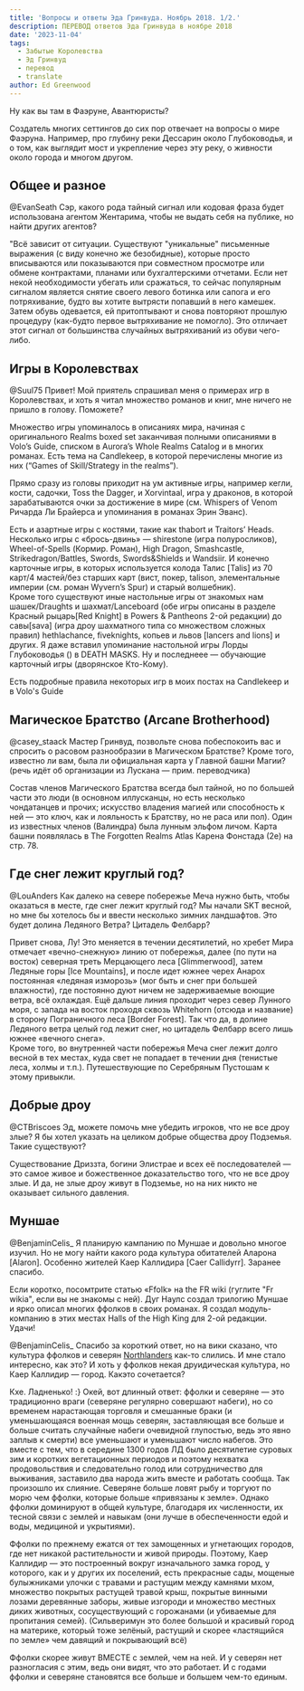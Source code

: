 ```yaml
---
title: 'Вопросы и ответы Эда Гринвуда. Ноябрь 2018. 1/2.'
description: ПЕРЕВОД ответов Эда Гринвуда в ноябре 2018
date: '2023-11-04'
tags:
  - Забытые Королевства
  - Эд Гринвуд
  - перевод
  - translate
author: Ed Greenwood
---
```


Ну как вы там в Фаэруне, Авантюристы?

Создатель многих сеттингов до сих пор отвечает на вопросы о мире Фаэруна. Например, про глубину реки Дессарин около Глубоководья, и о том, как выглядит мост и укрепление через эту реку, о живности около города и многом другом.

## Общее и разное

@EvanSeath Сэр, какого рода тайный сигнал или кодовая фраза будет использована агентом Жентарима, чтобы не выдать себя на публике, но найти других агентов?

"Всё зависит от ситуации. Существуют "уникальные" письменные выражения (с виду конечно же безобидные), которые просто вписываются или показываются при совместном просмотре или обмене контрактами, планами или бухгалтерскими отчетами. Если нет некой необходимости убегать или сражаться, то сейчас популярным сигналом является снятие своего левого ботинка или сапога и его потряхивание, будто вы хотите вытрясти попавший в него камешек. Затем обувь одевается, ей притоптывают и снова повторяют прошлую процедуру (как-будто первое вытряхивание не помогло). Это отличает этот сигнал от большинства случайных вытряхиваний из обуви чего-либо.

## Игры в Королевствах

@Suul75 Привет! Мой приятель спрашивал меня о примерах игр в Королевствах, и хоть я читал множество романов и книг, мне ничего не пришло в голову. Поможете?

Множество игры упоминалось в описаниях мира, начиная с оригинального Realms boxed set заканчивая полными описаниями в Volo’s Guide, списком в Aurora’s Whole Realms Catalog и в многих романах. Есть тема на Candlekeep, в которой перечислены многие из них (“Games of Skill/Strategy in the realms”).

Прямо сразу из головы приходит на ум активные игры, например кегли, кости, садочки, Toss the Dagger, и Xorvintaal, игра у драконов, в которой зарабатываются очки за достижение в мире (см. Whispers of Venom Ричарда Ли Брайерса и упоминания в романах Эрин Эванс).

Есть и азартные игры с костями, такие как thabort и Traitors’ Heads. Несколько игры с «брось-двинь» — shirestone (игра полуросликов), Wheel-of-Spells (Кормир. Роман), High Dragon, Smashcastle, Strikedragon/Battles, Swords, Swords&Shields и Wandsiir. И конечно карточные игры, в которых используется колода Талис \[Talis\] из 70 карт/4 мастей/без старших карт (вист, покер, talison, элементальные империи (см. роман Wyvern’s Spur) и старый волшебник).  
Кроме того существуют иные настольные игры от знакомых нам шашек/Draughts и шахмат/Lanceboard (обе игры описаны в разделе Красный рыцарь\[Red Knight\] в Powers & Pantheons 2-ой редакции) до савы\[sava\] (игра дроу шахматного типа со множеством сложных правил) hethlachance, fiveknights, копьев и львов \[lancers and lions\] и других. Я даже вставил упоминание настольной игры Лорды Глубоководья () в DEATH MASKS. Ну и последнеее — обучающие карточный игры (дворянское Кто-Кому).

Есть подробные правила некоторых игр в моих постах на Candlekeep и в Volo's Guide

## Магическое Братство (Arcane Brotherhood)

@casey_staack Мастер Гринвуд, позвольте снова побеспокоить вас и спросить о расовом разнообразии в Магическом Братстве? Кроме того, известно ли вам, была ли официальная карта у Главной башни Магии? (речь идёт об организации из Лускана — прим. переводчика)

Состав членов Магического Братства всегда был тайной, но по большей части это люди (в основном иллусканцы, но есть несколько чондатанцев и прочих; искусство владения магией или способность к ней — это ключ, как и лояльность к Братству, но не раса или пол). Один из известных членов (Валиндра) была лунным эльфом личом. Карта башни появлялась в The Forgotten Realms Atlas Карена Фонстада (2e) на стр. 78.

## Где снег лежит круглый год?

@LouAnders Как далеко на севере побережье Меча нужно быть, чтобы оказаться в месте, где снег лежит круглый год? Мы начали SKT весной, но мне бы хотелось бы и ввести несколько зимних ландшафтов. Это будет долина Ледяного Ветра? Цитадель Фелбарр?

Привет снова, Лу! Это меняется в течении десятилетий, но хребет Мира отмечает «вечно-снежную» линию от побережья, далее (по пути на восток) северная треть Мерцающего леса \[Glimmerwood\], затем Ледяные горы \[Ice Mountains\], и после идет южнее черех Анарох постоянная «ледяная изморозь» (мог быть и снег при большей влажности), где постоянно дуют ничем не задерживаемые воющие ветра, всё охлаждая. Ещё дальше линия проходит через север Лунного моря, с запада на восток проходя сквозь Whitehorn (отсюда и название) в сторону Пограничного леса \[Border Forest\]. Так что да, в долине Ледяного ветра целый год лежит снег, но цитадель Фелбарр всего лишь южнее «вечного снега».  
Кроме того, во внутренней части побережья Меча снег лежит долго весной в тех местах, куда свет не попадает в течении дня (тенистые леса, холмы и т.п.). Путешествующие по Серебряным Пустошам к этому привыкли.

## Добрые дроу

@CTBriscoes Эд, можете помочь мне убедить игроков, что не все дроу злые? Я бы хотел указать на целиком добрые общества дроу Подземья. Такие существуют?

Существование Дриззта, богини Элистрае и всех её последователей — это самое живое и божественное доказательство того, что не все дроу злые. И да, не злые дроу живут в Подземье, но на них никто не оказывает сильного давления.

## Муншае

@BenjaminCelis\_ Я планирую кампанию по Муншае и довольно многое изучил. Но не могу найти какого рода культура обитателей Аларона \[Alaron\]. Особенно жителей Каер Каллидира \[Caer Callidyrr\]. Заранее спасибо.

Если коротко, посомтрите статью «Ffolk» на the FR wiki (гуглите "Fr wikia", если вы не знакомы с ней). Дуг Наулс создал трилогию Муншае и ярко описал многих ффолков в своих романах. Я создал модуль-компанию в этих местах Halls of the High King для 2-ой редакции. Удачи!

@BenjaminCelis\_ Спасибо за короткий ответ, но на вики сказано, что культура ффолков и северян [Northlanders](иллусканцы) как-то слились. И мне стало интересно, как это? И хоть у ффолков некая друидическая культура, но Каер Каллидир — город. Какэто сочетается?

Кхе. Ладненько! :} Окей, вот длинный ответ: ффолки и северяне — это традиционно враги (северяне регулярно совершают набеги), но со временем нарастающая торговля и смешанные браки (и уменьшающаяся военная мощь северян, заставляющая все больше и больше считать случайные набеги очевидной глупостью, ведь это явно заплыв к смерти) все уменьшают и уменьшают число набегов. Это вместе с тем, что в середине 1300 годов ЛД было десятилетие суровых зим и коротких вегетационных периодов и поэтому нехватка продовольствия и следовательно голод или сотрудничество для выживания, заставило два народа жить вместе и работать сообща. Так произошло их слияние. Северяне больше ловят рыбу и торгуют по морю чем ффолки, которые больше «привязаны к земле». Однако ффолки доминируют в общей культуре, благодаря их численности, их тесной связи с землей и навыкам (они лучше в обеспеченности едой и воды, медициной и укрытиями).

Ффолки по прежнему ежатся от тех замощенных и угнетающих городов, где нет никакой растительности и живой природы. Поэтому, Каер Каллидир — это построенный вокруг изначального замка город, у которого, как и у других их поселений, есть прекрасные сады, мощеные булыжниками улочки с травами и растущим между камнями мхом, множество покрытых растущей травой крыш, покрытые винными лозами деревянные заборы, живые изгороди и множество местных диких животных, сосуществующий с горожанами (и убиваемые для пропитания семей). (Сильверимун это более большой и красивый город на материке, который тоже зелёный, растущий и скорее «ластящийся по земле» чем давящий и покрывающий всё)

Ффолки скорее живут ВМЕСТЕ с землей, чем на ней. И у северян нет разногласия с этим, ведь они видят, что это работает. И с годами ффолки и северяне становятся все больше и большем чем-то единым.

